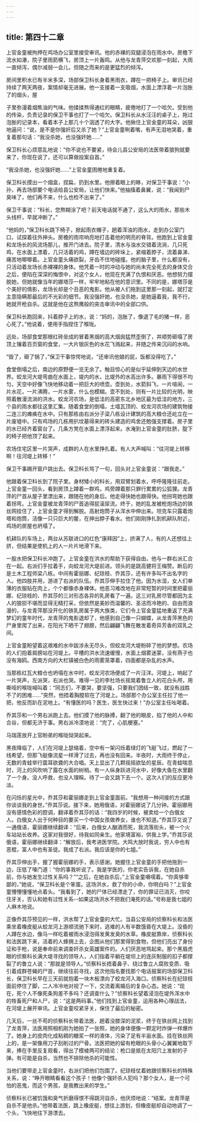```yaml
---
---
---
```

title: 第四十二章
---




上官金童被拘押在鸡场办公室里接受审讯。他的赤裸的双腿浸泡在雨水中。房檐下流水如瀑，院子里雨箭横飞，房顶上一片轰鸣。从他与龙青萍交欢那一刻起，大雨一直倾泻，偶尔减弱一会儿，但随之而来的是更猛烈的倾泻。

房间里积水已有半米多深，场部保卫科长身着黑雨衣，蹲在一把椅子上。审讯已经持续了两天两夜，案情却毫无进展。他一支接着一支吸烟，水面上漂浮着一片泡胀了的烟头，屋

子里弥漫着烟焦油的气味。他揉揉熬得通红的眼睛，疲倦地打了一个哈欠。受到他的传染，负责记录的保卫干事也打了一个哈欠。保卫科长从水汪汪的桌子上，拖过泡胀的记录本，看着本子上那几十个洇透了的大字。他揪住上官金童的耳朵，凶狠地逼问：“说，是不是你强奸后又杀了她？”上官金童咧着嘴，有声无泪地哭着，重复着那句话：“我没杀她，也没强奸她……”

保卫科长心烦意乱地说：“你不说也不要紧，待会儿县公安局的法医带着狼狗就要来了，你现在说了，还可以算做投案自首。”

“我没杀她，也没强奸她……”上官金童困倦地重复着。

保卫科长摸出一个烟盒，捏扁，扔到水里。他擦着眼上的眵，对保卫干事说：“小孙，再去场部要个电话给县公安局，让他们快来。”他抽搐着鼻翼，说：“我闻到尸臭味了，他们再不来，什么也检不出来了。”

保卫干事说：“科长，您熬糊涂了吧？前天电话就不通了，这么大的雨水，那些木头线杆，早就冲断了。”

“他妈的，”保卫科长跳下椅子，掀起雨衣帽子，趟着浑浊的雨水，走到办公室门口，试探着往外抻头。房檐的雨帘响亮地打击着他的明亮的脊背。他跑到上官金童和龙场长的风流场那儿，推开门进去。院子里，清水与浊水交错着流淌，几只死鸡，在水面上漂着，几只活着的鸡，蹲在墙边的砖垛上，紧缩着脖子，流着鼻涕、痛苦地唧唧着。上官金童头痛欲裂，牙齿不住地碰撞。他的脑子里，什么都没有，只活动着龙场长赤裸裸的身体。他凭着一时的冲动与她的尚未完全死去的身体交合之后，便陷在深深的悔恨中，对这个女人，他现在充满了仇恨和厌恶。他想努力摆脱她，但她就像当年的娜塔莎一样，牢牢地粘在他的意识里。不同的是，娜塔莎是个美好的倩影，龙场长却是个丑恶的鬼影。他从被人们拖到这里那一刻起，就打定主意隐瞒那最后的不光彩的细节。我没强奸她，也没杀她，是她逼着我，我不行，她就开枪自杀。这就是他在这熬鹰般的突击审讯中的全部口供。

保卫科长跑回来，抖着脖子上的水，说：“妈的，泡胀了，像退了毛的猪一样，恶心死了。”他说着，便用手指捏住了喉咙。

远处，场部食堂那根红砖垒成的冒着黑烟的高大烟囱猛然歪倒了，并顺势砸塌了房顶上镶着百页窗的食堂，一大片银灰色的水花飞溅起来，并随之传来沉闷的水响。

“毁了，砸了锅了，”保卫干事惊愕地说，“还审讯他娘的屁，饭都没得吃了。”

食堂倒塌之后，南边的原野便一览无余了。触目惊心的是似乎延伸到天边的水世界。蛟龙河大堤弯曲在水面上，堤内的水，比堤外的水高出许多。暴雨下得很不均匀，天空中好像飞快地移动着一把巨大的喷壶。壶到处，水箭斜飞，一片喧闹，一片水花，一片沸腾，一片水雾，什么也模糊。壶不到处，则有一片比较的光明，映照着散漫流淌的洪水。蛟龙河农场，是低洼的高密东北乡地区最为低洼的地方，三个县的雨水都往这里汇集。随着食堂的倒塌，土墙瓦顶的、蛟龙河农场的建筑物接二连三的瘫痪在水中。只有那栋由右派分子梁八栋设计建筑的高大粮仓还屹立在一片废墟中。只有鸡场的几栋用扒坟墓得来的砖头建造的鸡舍还勉强支撑着。房子里的水已经齐着窗台了。几条方凳在水面上漂浮起来。水淹到上官金童的肚脐，腚下的椅子把他顶了起来。

农场住宅区里一片哭声，成群的人在水里挣扎着。有人大声喊叫：“往河堤上转移啊！往河堤上转移！”

保卫干事踢开窗户跳出去。保卫科长骂了一句，回头对上官金童说：“跟我走。”

他跟着保卫科长到了院子里。身材矮小的科长，用双臂划着水，呼呼隆隆往前走。上官金童一回头，看到房顶上蹲着一群鸡，鸡旁蹲着那只罪行累累的公狐狸。龙青萍的尸首从屋子里漂出来，跟随在他的身后。他走得快她也跟得快。他拐弯她也跟着拐弯。上官金童被龙青萍的尸首追得屁滚尿流。终于，她的乱发被枪炮场边的铁丝网挂住了，上官金童才得到解脱。高射炮筒子从浑水中伸出来。坦克车只露着炮塔和炮筒，活像一只只巨大的鳖，在抻出脖子看水。他们刚刚挣扎到机耕队附近，鸡场的房屋也坍塌了。

机耕队的车场上，两台从苏联进口的红色“康拜因”上，挤满了人，有的人还想往上挤，但结果是使机上的人一片片地滑下来。

一股水把保卫科长冲跑了。上官金童在洪水的帮助下获得自由。他与一群右派汇合在一起。右派们手拉着手，向蛟龙河大堤前进。领头的是跳高健将王梅赞。断后的是土木工程师梁八栋。中间有霍丽娜、纪琼枝、乔其莎，还有许多叫不出名字的人。他四肢并用，游进了右派的队伍。乔其莎伸手拉住了他。因为水湿，女人们单薄的衣服贴在肉上，个个都像赤身裸体。他恶习难改地在非常短暂的时间里把霍丽娜、纪琼枝的、乔其莎的三对形态各异的乳房看了一遍。这三对乳房尽管都因为主人的狼狈不堪而显得无精打采，但依然是美妙而温馨的、圣洁而冷艳的、自由而浪漫的，与龙青萍那没开化的铁乳房属于两大族类，它们令上官金童猛地重返了充满梦幻的童年时代，龙青萍的鬼影退却了，他感到自己像一只蝴蝶，从龙青萍黑色的尸身里爬了出来，在阳光下晒干了翅膀，然后翩翩飞舞在散发着奇异芳香的双乳之间。

上官金童盼望着这艰难的水中跋涉永无尽头，但蛟龙河大堤粉碎了他的梦想。农场的人们抱着肩膀站在河堤上。平槽的洪水流速缓慢，水面上烟雾迷蒙，没有燕子也没有海鸥。西南方向的大栏镇被白色的雨雾笼罩着，四面都是杂乱的水声。

当那栋红瓦大粮仓也坍塌在水中时，蛟龙河农场便成了一片汪洋。河堤上，响起了一片哭声，左派哭，右派也哭。难得一见的李杜场长摇晃着鲁立人的花白头颅，用嘶哑的喉咙喊叫着：“同志们，不要哭，要坚强，只要我们团结一致，就没有战胜不了的困难……”突然，他捂着胸膛软在了河堤上。场部那个办公室主任拉了他一把，他反而趴在泥地上。“有懂医的吗？医生，医生快过来！”办公室主任吆喝着。

乔其莎和一个男右派跑上去。他们摸了他的脉搏，翻了他的眼皮，掐了他的人中和合谷，但都无济于事。男右派冷漠地说：“完了，心肌梗塞。”

马瑞莲放开上官盼弟的喉咙恸哭起来。

黑夜降临了，人们在河堤上瑟缩着，空中有一架闪烁着绿灯的飞艇飞过，燃起了一线希望，但那飞艇像流星一样滑了过去，再也没有回来。半夜时，大雨终于停止，无数的青蛙举行震耳欲聋的大合唱。天上显出了几颗摇摇欲坠的星辰。在青蛙喘息时，河上的风吹响了露在水面的树梢。有一人纵身跃进河水中，好像大鱼在水里翻了一个身。没人呼救，也没人理睬。待了一会又跳下去一个。这次人们的反应更冷淡。

在闪烁的星光中，乔其莎和霍丽娜走到上官金童面前。“我想用一种间接的方式跟你谈谈我的身世。”乔其莎说。接下来，她用俄语，对霍丽娜说了几分钟。霍丽娜用没有感情色彩的腔调，翻译着乔其莎的话：“我四岁的时候，被卖给一个白俄女人。白俄女人出于何种目的要买一个中国女孩做养女，谁也不知道。”乔其莎又说了一通俄语，霍丽娜继续翻译：“后来，白俄女人酗酒而死，我流落街头，被一个火车站站长收养。这家对我很好，待我如同亲生。他家境富裕，供我上学。”乔其莎说俄语，霍丽娜继续翻译：“解放后，我考进医学院。大鸣大放时我说，穷人中也有恶棍，富人中也有圣徒。我成了右派。我应该是你的七姐。”

乔其莎伸出手，握了握霍丽娜的手，表示感谢。她握住上官金童的手把他拖到一边，压低了嗓门道：“你的事我听说了。我是学医的，你老实告诉我，在她自杀前，你与她发生过性关系吗？”“之后，在她自杀后，”上官金童嗫嚅着。“你真够卑鄙的，”她说，“保卫科长是个笨蛋。这场洪水，救了你的小命，你明白吗？”上官金童懵懵懂懂地点着头。“我看到了，她的尸体已经漂走了，你的罪证已消灭，你咬住牙关，否认和她有过性关系--如果这场洪水不把我们淹死的话。”号称是我七姐的人麻木地说。

正像乔其莎预见的一样，洪水帮了上官金童的大忙。当县公安局的侦察科长和法医乘坐着橡皮艇从蛟龙河上游顺流驰下来时，逃难的人有半数饿昏在大堤上。没昏的人蹲在水边，像马一样吃着被雨水浸泡得发黄发臭的水草。橡皮艇靠岸，侦察科长和法医跳下来，活着的人蜂拥上去，企图从他们那里得到食物，但他们亮出了身份证和手枪，说是奉命前来调查奸杀女英雄案件的。人们厌恶地骂起来。那个黑眉虎眼的侦察科长满大堤寻找的领导人，人们指着平躺在堤坝上的连灰制服的扣子都撑裂了的鲁立人说：“那就是领导人。”侦察科长捂着鼻子、绕过鲁立人腐败变质、吸引着成群苍蝇的尸首，继续往前寻找，这次他指名要找那个电话报案的场部保卫科长，保卫科长早在三天前就抱着一块木板漂向了蛟龙河入海口。侦察科长在纪琼枝面前停住了脚，二人冷冷地对视了一下，交流着离婚后的复杂心态。她说：“现在，死个人不像死条狗差不多吗？还调查什么？”侦察科长望着浸泡在堤外浑水中的牲畜死尸和人尸，说：“这是两码事。”他们找到上官金童，运用各种心理战法，在河堤上展开审讯。上官金童咬紧牙关，保住了最后的秘密。

几天后，一丝不苟的侦察科长带着法医，趟着没膝深的泥浆，终于在铁丝网上找到了龙青萍，法医用照相机刚为她拍了一张照，她的身体便像一颗定时炸弹一样爆炸了。她身上的皮肉化成粘稠的糖浆一样的液体，污染了足有半亩水面。挂在铁丝网上的，是一架像用刀子刮削过的尸骨。法医把她的留有枪眼的头骨小心翼翼地取下来，捧在手里反复观看，得出了模棱两可的结论：枪口是抵在太阳穴上发射的子弹。有可能是自杀，当然也不排除他杀的可能性。

当他们要带走上官金童时，右派们把他们包围了。纪琼枝仗着她跟侦察科长的特殊关系，说：“睁开眼睛看看这个孩子！他像个强奸杀人犯吗？那个女人，是一个可怕的恶鬼，而这个男孩，是我教出来的学生。”

侦察科长已被饥饿和臭气折磨得恨不得跳河自杀，他厌烦地说：“结案。龙青萍是自杀不是他杀。”他带着法医，跳上橡皮艇，想往上游划，但橡皮艇却自动地调了一个头，飞快地往下游漂去。